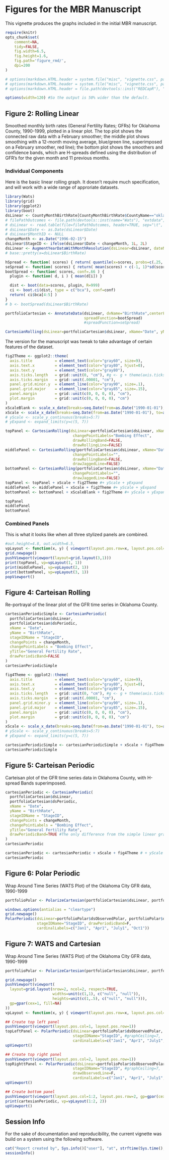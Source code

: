 <!--
%\VignetteEngine{knitr::knitr}
%\VignetteIndexEntry{Figures for the MBR Manuscript}
-->

# Figures for the MBR Manuscript
This vignette produces the graphs included in the initial MBR manuscript.

```r
require(knitr)
opts_chunk$set(
    comment=NA, 
    tidy=FALSE,
    fig.width=6.5, 
    fig.height=1.6,
    fig.path='figure_rmd/',
    dpi=200
)

# options(markdown.HTML.header = system.file("misc", "vignette.css", package = "knitr"))
# options(markdown.HTML.header = system.file("misc", "vignette.css", package = "REDCapR"))
# options(markdown.HTML.header = file.path(devtools::inst("REDCapR"), "misc", "vignette.css"))

options(width=120) #So the output is 50% wider than the default.
```

## Figure 2: Rolling Linear
Smoothed monthly birth rates (General Fertility Rates; GFRs) for Oklahoma County, 1990-1999, plotted in a linear plot.  The top plot shows the connected raw data with a February smoother; the middle plot shows smoothing with a 12-month moving average, blue/green line, superimposed on a February smoother, red line); the bottom plot shows the smoothers and confidence bands, which are H-spreads defined using the distribution of GFR's for the given month and 11 previous months.

### Individual Components
Here is the basic linear rolling graph.  It doesn't require much specification, and will work with a wide range of approriate datasets.

```r
library(Wats)
library(grid)
library(ggplot2) 
library(boot) 
dsLinear <- CountyMonthBirthRate[CountyMonthBirthRate$CountyName=="oklahoma", ]
# filePathOutcomes <- file.path(devtools::inst(name="Wats"), "extdata", "BirthRatesOk.txt")
# dsLinear <- read.table(file=filePathOutcomes, header=TRUE, sep="\t", stringsAsFactors=F)
# dsLinear$Date <- as.Date(dsLinear$Date) 
# dsLinear$MonthID <- NULL
changeMonth <- as.Date("1996-02-15")
dsLinear$StageID <- ifelse(dsLinear$Date < changeMonth, 1L, 2L)
dsLinear <- AugmentYearDataWithMonthResolution(dsLinear=dsLinear, dateName="Date")
# base::pretty(x=dsLinear$BirthRate)

hSpread <- function( scores) { return( quantile(x=scores, probs=c(.25, .75)) ) }
seSpread <- function( scores) { return( mean(scores) + c(-1, 1)*sd(scores)/sqrt(length(scores)) ) }
bootSpread <- function( scores, conf=.66 ) {
  plugin <- function( d, i ) { mean(d[i]) }

  dist <- boot(data=scores, plugin, R=999)
  ci <- boot.ci(dist, type = c("bca"), conf=conf)
  return( ci$bca[4:5] )
}
# b <- bootSpread(dsLinear$BirthRate)

portfolioCartesian <- AnnotateData(dsLinear, dvName="BirthRate",centerFunction=median, 
                                   spreadFunction=bootSpread)
                                   #spreadFunction=seSpread)

CartesianRolling(dsLinear=portfolioCartesian$dsLinear, xName="Date", yName="BirthRate", stageIDName="StageID", changePoints=changeMonth, changePointLabels="Bombing Effect")
```

The version for the manuscript was tweak to take advantage of certain features of the dataset.

```r
fig2Theme <- ggplot2::theme(
  axis.title          = element_text(color="gray60", size=9),
  axis.text.x         = element_text(color="gray80", hjust=0),
  axis.text.y         = element_text(color="gray80"),
  axis.ticks.length   = grid::unit(0, "cm"), #g <- g + theme(axis.ticks=element_blank())
  axis.ticks.margin   = grid::unit(.00001, "cm"),
  panel.grid.minor.y  = element_line(color="gray90", size=.1),
  panel.grid.major    = element_line(color="gray85", size=.15),
  panel.margin        = grid::unit(c(0, 0, 0, 0), "cm"),
  plot.margin         = grid::unit(c(0, 0, 0, 0), "cm")
)
xScaleBlank <- scale_x_date(breaks=seq.Date(from=as.Date("1990-01-01"), to=as.Date("1999-01-01"), by="years"), labels=NULL)
xScale <- scale_x_date(breaks=seq.Date(from=as.Date("1990-01-01"), to=as.Date("1999-01-01"), by="years"), labels=scales::date_format("%Y"))
# yScale <- scale_y_continuous(breaks=5:7)
# yExpand <- expand_limits(y=c(5, 7))

topPanel <- CartesianRolling(dsLinear=portfolioCartesian$dsLinear, xName="Date", yName="BirthRate", stageIDName="StageID", changePoints=changeMonth, yTitle="General Fertility Rate", 
                              changePointLabels="Bombing Effect", 
                              drawRollingBand=FALSE, 
                              drawRollingLine=FALSE)
middlePanel <- CartesianRolling(portfolioCartesian$dsLinear, xName="Date", yName="BirthRate", stageIDName="StageID", changePoints=changeMonth, yTitle="General Fertility Rate",
                              changePointLabels="", 
                              drawRollingBand=FALSE, 
                              drawJaggedLine=FALSE)
bottomPanel <- CartesianRolling(portfolioCartesian$dsLinear, xName="Date", yName="BirthRate", stageIDName="StageID", changePoints=changeMonth, yTitle="General Fertility Rate", 
                              changePointLabels="", 
                              drawJaggedLine=FALSE)
topPanel <- topPanel + xScale + fig2Theme #+ yScale + yExpand
middlePanel <- middlePanel + xScale + fig2Theme #+ yScale + yExpand
bottomPanel <- bottomPanel + xScaleBlank + fig2Theme #+ yScale + yExpand

topPanel
middlePanel
bottomPanel
```

### Combined Panels
This is what it looks like when all three stylized panels are combined.

```r
#out.height=4.8, out.width=6.5,
vpLayout <- function(x, y) { viewport(layout.pos.row=x, layout.pos.col=y) }
grid.newpage()
pushViewport(viewport(layout=grid.layout(3,1)))
print(topPanel, vp=vpLayout(1, 1))
print(middlePanel, vp=vpLayout(2, 1))
print(bottomPanel, vp=vpLayout(3, 1))
popViewport()
```


## Figure 4: Carteisan Rolling
Re-portrayal of the linear plot of the GFR time series in Oklahoma County.

```r
cartesianPeriodicSimple <- CartesianPeriodic(
  portfolioCartesian$dsLinear, 
  portfolioCartesian$dsPeriodic, 
  xName = "Date", 
  yName = "BirthRate",
  stageIDName = "StageID", 
  changePoints = changeMonth, 
  changePointLabels = "Bombing Effect",
  yTitle="General Fertility Rate",
  drawPeriodicBand=FALSE
)
cartesianPeriodicSimple
```

```r
fig4Theme <- ggplot2::theme(
  axis.title          = element_text(color="gray60", size=9),
  axis.text.x         = element_text(color="gray80", hjust=0),
  axis.text.y         = element_text(color="gray80"),
  axis.ticks.length   = grid::unit(0, "cm"), #g <- g + theme(axis.ticks=element_blank())
  axis.ticks.margin   = grid::unit(.00001, "cm"),
  panel.grid.minor.y  = element_line(color="gray90", size=.1),
  panel.grid.major    = element_line(color="gray85", size=.15),
  panel.margin        = grid::unit(c(0, 0, 0, 0), "cm"),
  plot.margin         = grid::unit(c(0, 0, 0, 0), "cm")
)
xScale <- scale_x_date(breaks=seq.Date(from=as.Date("1990-01-01"), to=as.Date("1999-01-01"), by="years"), labels=scales::date_format("%Y"))
# yScale <- scale_y_continuous(breaks=5:7)
# yExpand <- expand_limits(y=c(5, 7))

cartesianPeriodicSimple <- cartesianPeriodicSimple + xScale + fig4Theme # + yScale + yExpand
cartesianPeriodicSimple
```

## Figure 5: Carteisan Periodic 
Carteisan plot of the GFR time series data in Oklahoma County, with H-spread Bands superimposed.

```r
cartesianPeriodic <- CartesianPeriodic(
  portfolioCartesian$dsLinear, 
  portfolioCartesian$dsPeriodic, 
  xName = "Date", 
  yName = "BirthRate",
  stageIDName = "StageID", 
  changePoints = changeMonth, 
  changePointLabels = "Bombing Effect",
  yTitle="General Fertility Rate",
  drawPeriodicBand=TRUE #The only difference from the simple linear graph above
)
cartesianPeriodic
```
```r
cartesianPeriodic <- cartesianPeriodic + xScale + fig4Theme # + yScale + yExpand
cartesianPeriodic
```

## Figure 6: Polar Periodic
Wrap Around Time Series (WATS Plot) of the Oklahoma City GFR data, 1990-1999

```r
portfolioPolar <- PolarizeCartesian(portfolioCartesian$dsLinear, portfolioCartesian$dsStageCycle, yName="BirthRate", stageIDName="StageID", plottedPointCountPerCycle=7200)

windows.options(antialias = "cleartype")
grid.newpage()
PolarPeriodic(dsLinear=portfolioPolar$dsObservedPolar, portfolioPolar$dsStageCyclePolar, yName="Radius", 
              stageIDName="StageID", drawPeriodicBand=F,
              cardinalLabels=c("Jan1", "Apr1", "July1", "Oct1"))

```
## Figure 7: WATS and Cartesian
Wrap Around Time Series (WATS Plot) of the Oklahoma City GFR data, 1990-1999

```r
portfolioPolar <- PolarizeCartesian(portfolioCartesian$dsLinear, portfolioCartesian$dsStageCycle, yName="BirthRate", stageIDName="StageID", plottedPointCountPerCycle=7200)

grid.newpage()
pushViewport(viewport(
  layout=grid.layout(nrow=2, ncol=2, respect=TRUE, 
                     widths=unit(c(1,1), c("null", "null")), 
                     heights=unit(c(1,.5), c("null", "null"))), 
  gp=gpar(cex=1, fill=NA)
))
vpLayout <- function(x, y) { viewport(layout.pos.row=x, layout.pos.col=y) }

## Create top left panel
pushViewport(viewport(layout.pos.col=1, layout.pos.row=1))
topLeftPanel <- PolarPeriodic(dsLinear=portfolioPolar$dsObservedPolar, portfolioPolar$dsStageCyclePolar, yName="Radius", 
                              stageIDName="StageID", #graphCeiling=7, 
                              cardinalLabels=c("Jan1", "Apr1", "July1", "Oct1"))
upViewport()

## Create top right panel
pushViewport(viewport(layout.pos.col=2, layout.pos.row=1))
topRighttPanel <- PolarPeriodic(dsLinear=portfolioPolar$dsObservedPolar, portfolioPolar$dsStageCyclePolar, yName="Radius", 
                              stageIDName="StageID", #graphCeiling=7, 
                              drawObservedLine=F,
                              cardinalLabels=c("Jan1", "Apr1", "July1", "Oct1"), originLabel=NULL)
upViewport()

## Create bottom panel
pushViewport(viewport(layout.pos.col=1:2, layout.pos.row=2, gp=gpar(cex=1)))
print(cartesianPeriodic, vp=vpLayout(1:2, 2))
upViewport()
```
## Session Info
For the sake of documentation and reproducibility, the current vignette was build on a system using the following software.

```r
cat("Report created by", Sys.info()["user"], "at", strftime(Sys.time(), "%c, %z"))
sessionInfo()
```